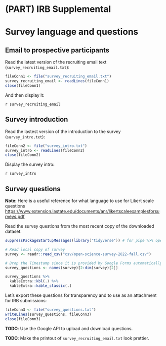 # (PART) IRB Supplemental {-}

# Survey language and questions {-}

## Email to prospective participants {- #email-to-participants}

Read the latest version of the recruiting email text (`survey_recruiting_email.txt`):

```r
fileConn1 <- file("survey_recruiting_email.txt")
survey_recruiting_email <- readLines(fileConn1)
close(fileConn1)
```

And then display it:

`r survey_recruiting_email`

## Survey introduction {-}

Read the lastest version of the introduction to the survey (`survey_intro.txt`):

```r
fileConn2 <- file("survey_intro.txt")
survey_intro <- readLines(fileConn2)
close(fileConn2)
```

Display the survey intro:

`r survey_intro`

## Survey questions {- #survey-questions}

**Note**: Here is a useful reference for what language to use for Likert scale questions <https://www.extension.iastate.edu/documents/anr/likertscaleexamplesforsurveys.pdf>

Read the survey questions from the most recent copy of the downloaded dataset.

```r
suppressPackageStartupMessages(library("tidyverse")) # for pipe %>% operator

# Read local copy of survey
survey <- readr::read_csv("csv/open-science-survey-2022-fall.csv")

# Drop the Timestamp since it is provided by Google Forms automatically
survey_questions <- names(survey)[2:dim(survey)[2]]

survey_questions %>%
  kableExtra::kbl(.) %>%
  kableExtra::kable_classic(.)
```

Let's export these questions for transparency and to use as an attachment for IRB submissions:

```r
fileConn3 <- file("survey_questions.txt")
writeLines(survey_questions, fileConn3)
close(fileConn3)
```

::: {.instr_box}
**TODO**: Use the Google API to upload and download questions.
:::

::: {.instr_box}
**TODO**: Make the printout of `survey_recruiting_email.txt` look prettier.
:::
